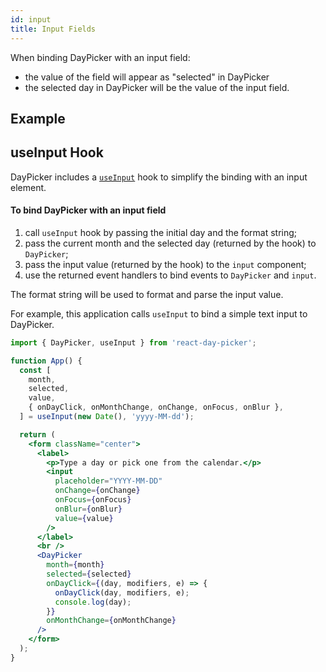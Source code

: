 ```yaml
---
id: input
title: Input Fields
---
```



When binding DayPicker with an input field:

- the value of the field will appear as "selected" in DayPicker
- the selected day in DayPicker will be the value of the input field.

## Example

<Frame>
  <InputBindingExample />
</Frame>

## useInput Hook

DayPicker includes a [`useInput`](./hooks#useinput) hook to simplify the binding with an input element.

#### To bind DayPicker with an input field

1. call `useInput` hook by passing the initial day and the format string;
2. pass the current month and the selected day (returned by the hook) to `DayPicker`;
3. pass the input value (returned by the hook) to the `input` component;
4. use the returned event handlers to bind events to `DayPicker` and `input`.

The format string will be used to format and parse the input value.

For example, this application calls `useInput` to bind a simple text input to DayPicker.

```jsx preview
import { DayPicker, useInput } from 'react-day-picker';

function App() {
  const [
    month,
    selected,
    value,
    { onDayClick, onMonthChange, onChange, onFocus, onBlur },
  ] = useInput(new Date(), 'yyyy-MM-dd');

  return (
    <form className="center">
      <label>
        <p>Type a day or pick one from the calendar.</p>
        <input
          placeholder="YYYY-MM-DD"
          onChange={onChange}
          onFocus={onFocus}
          onBlur={onBlur}
          value={value}
        />
      </label>
      <br />
      <DayPicker
        month={month}
        selected={selected}
        onDayClick={(day, modifiers, e) => {
          onDayClick(day, modifiers, e);
          console.log(day);
        }}
        onMonthChange={onMonthChange}
      />
    </form>
  );
}
```
